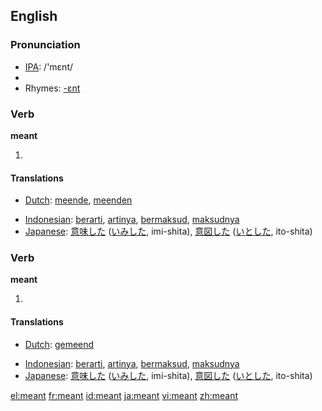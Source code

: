==English==

{{rank|language|court|British|753|meant|tears|expected|considered}}

=== Pronunciation ===
*[[w:IPA|IPA]]: /'mɛnt/
*{{audio|en-us-meant.ogg|Audio (US)}}
*Rhymes: [[Rhymes:English:-ɛnt|-ɛnt]]

=== Verb ===
'''meant'''
#{{simple past of|mean}}

==== Translations ====
{{top}}
*[[Dutch]]: [[meende]], [[meenden]]
{{mid}}
*[[Indonesian]]: [[arti|berarti]], [[arti|artinya]], [[maksud|bermaksud]], [[maksud|maksudnya]]
*[[Japanese]]: [[意味]]した ([[いみ]]した, imi-shita), [[意図]]した ([[いと]]した, ito-shita)
{{bottom}}

=== Verb ===
'''meant'''
# {{past participle of|mean}}

==== Translations ====
{{top}}
*[[Dutch]]: [[gemeend]]
{{mid}}
*[[Indonesian]]: [[arti|berarti]], [[arti|artinya]], [[maksud|bermaksud]], [[maksud|maksudnya]]
*[[Japanese]]: [[意味]]した ([[いみ]]した, imi-shita), [[意図]]した ([[いと]]した, ito-shita)
{{bottom}}

[[el:meant]]
[[fr:meant]]
[[id:meant]]
[[ja:meant]]
[[vi:meant]]
[[zh:meant]]